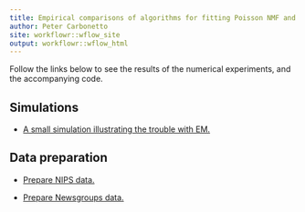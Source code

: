 ```yaml
---
title: Empirical comparisons of algorithms for fitting Poisson NMF and topic models
author: Peter Carbonetto
site: workflowr::wflow_site
output: workflowr::wflow_html
---
```


Follow the links below to see the results of the numerical
experiments, and the accompanying code.

## Simulations

+ [A small simulation illustrating the trouble with EM.](smallsim.html)

## Data preparation

+ [Prepare NIPS data.](prepare_nips_data.html)

+ [Prepare Newsgroups data.](prepare_newsgroups.html)

